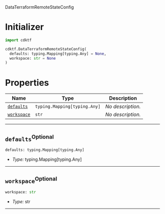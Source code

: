  DataTerraformRemoteStateConfig <a name="DataTerraformRemoteStateConfig" id="cdktf.DataTerraformRemoteStateConfig"></a>

# Initializer <a name="Initializer" id="cdktf.DataTerraformRemoteStateConfig.Initializer"></a>

```python
import cdktf

cdktf.DataTerraformRemoteStateConfig(
  defaults: typing.Mapping[typing.Any] = None,
  workspace: str = None
)
```

# Properties <a name="Properties" id="Properties"></a>

| **Name** | **Type** | **Description** |
| --- | --- | --- |
| <code><a href="#cdktf.DataTerraformRemoteStateConfig.property.defaults">defaults</a></code> | <code>typing.Mapping[typing.Any]</code> | *No description.* |
| <code><a href="#cdktf.DataTerraformRemoteStateConfig.property.workspace">workspace</a></code> | <code>str</code> | *No description.* |

---

## `defaults`<sup>Optional</sup> <a name="defaults" id="cdktf.DataTerraformRemoteStateConfig.property.defaults"></a>

```python
defaults: typing.Mapping[typing.Any]
```

- *Type:* typing.Mapping[typing.Any]

---

## `workspace`<sup>Optional</sup> <a name="workspace" id="cdktf.DataTerraformRemoteStateConfig.property.workspace"></a>

```python
workspace: str
```

- *Type:* str

---
